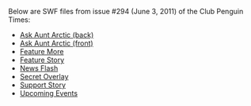 {{NeedSWFs}}
Below are SWF files from issue #294 (June 3, 2011) of the Club Penguin Times:

*[[Media:News294AskAuntArcticBack.swf|Ask Aunt Arctic (back)]]
*[[Media:News294AskAuntArcticFront.swf|Ask Aunt Arctic (front)]]
*[[Media:News294FeatureMore.swf|Feature More]]
*[[Media:News294FeatureStory.swf|Feature Story]]
*[[Media:News294NewsFlash.swf|News Flash]]
*[[Media:News294SecretOverlay.swf|Secret Overlay]]
*[[Media:News294SupportStory.swf|Support Story]]
*[[Media:News294UpcomingEvents.swf|Upcoming Events]]
